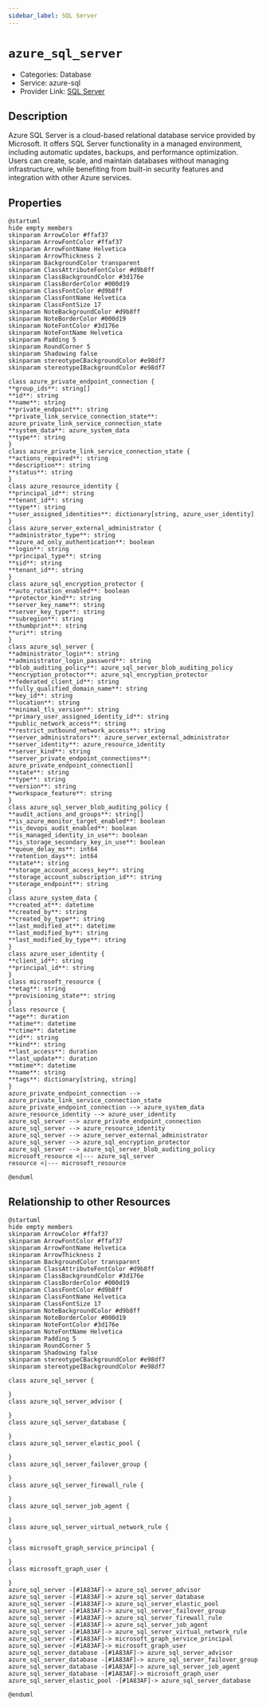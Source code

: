 ```yaml
---
sidebar_label: SQL Server
---
```


# `azure_sql_server`

- Categories: Database
- Service: azure-sql
- Provider Link: [SQL Server](https://learn.microsoft.com/en-us/azure/azure-sql/database/)

## Description
Azure SQL Server is a cloud-based relational database service provided by Microsoft. It offers SQL Server functionality in a managed environment, including automatic updates, backups, and performance optimization. Users can create, scale, and maintain databases without managing infrastructure, while benefiting from built-in security features and integration with other Azure services.

## Properties
<ZoomPanPinch>

```kroki imgType="plantuml" imgAlt="Diagram of SQL Server data model"
@startuml
hide empty members
skinparam ArrowColor #ffaf37
skinparam ArrowFontColor #ffaf37
skinparam ArrowFontName Helvetica
skinparam ArrowThickness 2
skinparam BackgroundColor transparent
skinparam ClassAttributeFontColor #d9b8ff
skinparam ClassBackgroundColor #3d176e
skinparam ClassBorderColor #000d19
skinparam ClassFontColor #d9b8ff
skinparam ClassFontName Helvetica
skinparam ClassFontSize 17
skinparam NoteBackgroundColor #d9b8ff
skinparam NoteBorderColor #000d19
skinparam NoteFontColor #3d176e
skinparam NoteFontName Helvetica
skinparam Padding 5
skinparam RoundCorner 5
skinparam Shadowing false
skinparam stereotypeCBackgroundColor #e98df7
skinparam stereotypeIBackgroundColor #e98df7

class azure_private_endpoint_connection {
**group_ids**: string[]
**id**: string
**name**: string
**private_endpoint**: string
**private_link_service_connection_state**: azure_private_link_service_connection_state
**system_data**: azure_system_data
**type**: string
}
class azure_private_link_service_connection_state {
**actions_required**: string
**description**: string
**status**: string
}
class azure_resource_identity {
**principal_id**: string
**tenant_id**: string
**type**: string
**user_assigned_identities**: dictionary[string, azure_user_identity]
}
class azure_server_external_administrator {
**administrator_type**: string
**azure_ad_only_authentication**: boolean
**login**: string
**principal_type**: string
**sid**: string
**tenant_id**: string
}
class azure_sql_encryption_protector {
**auto_rotation_enabled**: boolean
**protector_kind**: string
**server_key_name**: string
**server_key_type**: string
**subregion**: string
**thumbprint**: string
**uri**: string
}
class azure_sql_server {
**administrator_login**: string
**administrator_login_password**: string
**blob_auditing_policy**: azure_sql_server_blob_auditing_policy
**encryption_protector**: azure_sql_encryption_protector
**federated_client_id**: string
**fully_qualified_domain_name**: string
**key_id**: string
**location**: string
**minimal_tls_version**: string
**primary_user_assigned_identity_id**: string
**public_network_access**: string
**restrict_outbound_network_access**: string
**server_administrators**: azure_server_external_administrator
**server_identity**: azure_resource_identity
**server_kind**: string
**server_private_endpoint_connections**: azure_private_endpoint_connection[]
**state**: string
**type**: string
**version**: string
**workspace_feature**: string
}
class azure_sql_server_blob_auditing_policy {
**audit_actions_and_groups**: string[]
**is_azure_monitor_target_enabled**: boolean
**is_devops_audit_enabled**: boolean
**is_managed_identity_in_use**: boolean
**is_storage_secondary_key_in_use**: boolean
**queue_delay_ms**: int64
**retention_days**: int64
**state**: string
**storage_account_access_key**: string
**storage_account_subscription_id**: string
**storage_endpoint**: string
}
class azure_system_data {
**created_at**: datetime
**created_by**: string
**created_by_type**: string
**last_modified_at**: datetime
**last_modified_by**: string
**last_modified_by_type**: string
}
class azure_user_identity {
**client_id**: string
**principal_id**: string
}
class microsoft_resource {
**etag**: string
**provisioning_state**: string
}
class resource {
**age**: duration
**atime**: datetime
**ctime**: datetime
**id**: string
**kind**: string
**last_access**: duration
**last_update**: duration
**mtime**: datetime
**name**: string
**tags**: dictionary[string, string]
}
azure_private_endpoint_connection --> azure_private_link_service_connection_state
azure_private_endpoint_connection --> azure_system_data
azure_resource_identity --> azure_user_identity
azure_sql_server --> azure_private_endpoint_connection
azure_sql_server --> azure_resource_identity
azure_sql_server --> azure_server_external_administrator
azure_sql_server --> azure_sql_encryption_protector
azure_sql_server --> azure_sql_server_blob_auditing_policy
microsoft_resource <|--- azure_sql_server
resource <|--- microsoft_resource

@enduml
```

</ZoomPanPinch>


## Relationship to other Resources
<ZoomPanPinch>

```kroki imgType="plantuml" imgAlt="Diagram of SQL Server resource relationships"
@startuml
hide empty members
skinparam ArrowColor #ffaf37
skinparam ArrowFontColor #ffaf37
skinparam ArrowFontName Helvetica
skinparam ArrowThickness 2
skinparam BackgroundColor transparent
skinparam ClassAttributeFontColor #d9b8ff
skinparam ClassBackgroundColor #3d176e
skinparam ClassBorderColor #000d19
skinparam ClassFontColor #d9b8ff
skinparam ClassFontName Helvetica
skinparam ClassFontSize 17
skinparam NoteBackgroundColor #d9b8ff
skinparam NoteBorderColor #000d19
skinparam NoteFontColor #3d176e
skinparam NoteFontName Helvetica
skinparam Padding 5
skinparam RoundCorner 5
skinparam Shadowing false
skinparam stereotypeCBackgroundColor #e98df7
skinparam stereotypeIBackgroundColor #e98df7

class azure_sql_server {

}
class azure_sql_server_advisor {

}
class azure_sql_server_database {

}
class azure_sql_server_elastic_pool {

}
class azure_sql_server_failover_group {

}
class azure_sql_server_firewall_rule {

}
class azure_sql_server_job_agent {

}
class azure_sql_server_virtual_network_rule {

}
class microsoft_graph_service_principal {

}
class microsoft_graph_user {

}
azure_sql_server -[#1A83AF]-> azure_sql_server_advisor
azure_sql_server -[#1A83AF]-> azure_sql_server_database
azure_sql_server -[#1A83AF]-> azure_sql_server_elastic_pool
azure_sql_server -[#1A83AF]-> azure_sql_server_failover_group
azure_sql_server -[#1A83AF]-> azure_sql_server_firewall_rule
azure_sql_server -[#1A83AF]-> azure_sql_server_job_agent
azure_sql_server -[#1A83AF]-> azure_sql_server_virtual_network_rule
azure_sql_server -[#1A83AF]-> microsoft_graph_service_principal
azure_sql_server -[#1A83AF]-> microsoft_graph_user
azure_sql_server_database -[#1A83AF]-> azure_sql_server_advisor
azure_sql_server_database -[#1A83AF]-> azure_sql_server_failover_group
azure_sql_server_database -[#1A83AF]-> azure_sql_server_job_agent
azure_sql_server_database -[#1A83AF]-> microsoft_graph_user
azure_sql_server_elastic_pool -[#1A83AF]-> azure_sql_server_database

@enduml
```

</ZoomPanPinch>





